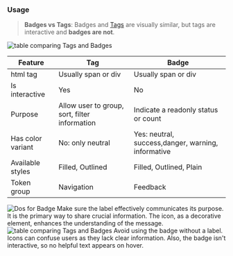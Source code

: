 
### Usage

> **Badges vs Tags**: Badges and [Tags](https://storybook.severa.com/?path=/docs/components-navigation-tag--docs) are visually similar, but tags are interactive and **badges are not**.

<img src="/images/badge/TagvsBadge.jpg" alt="table comparing Tags and Badges" />

<table width="100%">
    <thead>
        <tr>
            <th>Feature</th>
            <th>Tag</th>
            <th>Badge</th>
        </tr>
    </thead>
    <tbody>
        <tr>
            <td>html tag</td>
            <td>Usually span or div</td>
            <td>Usually span or div</td>
        </tr>
        <tr>
            <td>Is interactive</td>
            <td>Yes</td>
            <td>No</td>
        </tr>
        <tr>
            <td>Purpose</td>
            <td>Allow user to group, sort, filter information</td>
            <td>Indicate a readonly status or count</td>
        </tr>
        <tr>
            <td>Has color variant</td>
            <td>No: only neutral</td>
            <td>Yes: neutral, success,danger, warning, informative</td>
        </tr>
        <tr>
            <td>Available styles</td>
            <td>Filled, Outlined</td>
            <td>Filled, Outlined, Plain</td>
        </tr>
        <tr>
            <td>Token group</td>
            <td>Navigation</td>
            <td>Feedback</td>
        </tr>
    </tbody>
</table>

<FlexLayout direction="row">
    <FlexLayout direction="column" gap={0}>
        <img src="images/badge/Badge-Do.jpg" alt="Dos for Badge" />
        <Dos>
            Make sure the label effectively communicates its purpose. It is the primary way to share crucial
            information. The icon, as a decorative element, enhances the understanding of the message.
        </Dos>
    </FlexLayout>
    <FlexLayout direction="column" gap={0}>
        <img src="/images/badge/Badge-Dont.jpg" alt="table comparing Tags and Badges" />
        <Donts>
            Avoid using the badge without a label. Icons can confuse users as they lack clear information. Also, the
            badge isn't interactive, so no helpful text appears on hover.
        </Donts>
    </FlexLayout>
</FlexLayout>
